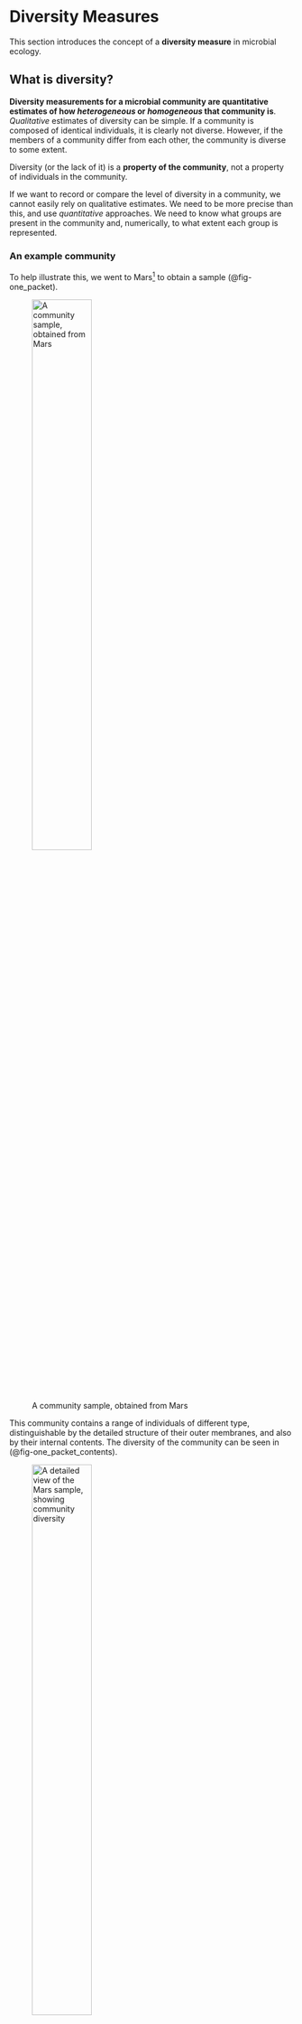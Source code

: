 # Diversity Measures {#sec-diversity-measures}

This section introduces the concept of a **diversity measure** in microbial ecology.

## What is diversity?

**Diversity measurements for a microbial community are quantitative estimates of how _heterogeneous_ or _homogeneous_ that community is**. _Qualitative_ estimates of diversity can be simple. If a community is composed of identical individuals, it is clearly not diverse. However, if the members of a community differ from each other, the community is diverse to some extent.

::: {.callout-important}
Diversity (or the lack of it) is a **property of the community**, not a property of individuals in the community.
:::

If we want to record or compare the level of diversity in a community, we cannot easily rely on qualitative estimates. We need to be more precise than this, and use _quantitative_ approaches. We need to know what groups are present in the community and, numerically, to what extent each group is represented.

### An example community

To help illustrate this, we went to Mars[^1] to obtain a sample (@fig-one_packet).

![A community sample, obtained from Mars](assets/images/diversity_estimates/01_one_packet.png){#fig-one_packet width=50%}

This community contains a range of individuals of different type, distinguishable by the detailed structure of their outer membranes, and also by their internal contents. The diversity of the community can be seen in (@fig-one_packet_contents).

![A detailed view of the Mars sample, showing community diversity](assets/images/diversity_estimates/03_one_packet_contents.png){#fig-one_packet_contents width=50%}

::: {.callout-exercise}
## Exercise 1

By visual inspection of (@fig-one_packet_contents), how diverse would you say the sample is?

::: {.callout-answer collapse="true"}
There are clearly several different kinds of individual present, so the sample is not homogenous and is _diverse_ in some sense. But in another sense the individuals are all individually-wrapped sweets, so the sample is entirely homogeneous.

**We clearly need to be more precise about what exactly we mean, when talking about _diversity_.**
:::
:::


[^1]: OK, we actually went to Sainsbury's Local. The one on Buchanan Street. But the sweets are technically from _Mars_.